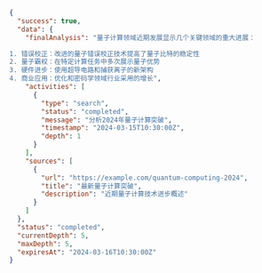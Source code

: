 ```json
{
  "success": true,
  "data": {
    "finalAnalysis": "量子计算领域近期发展显示几个关键领域的重大进展：

1. 错误校正：改进的量子错误校正技术提高了量子比特的稳定性
2. 量子霸权：在特定计算任务中多次展示量子优势
3. 硬件进步：使用超导电路和捕获离子的新架构
4. 商业应用：优化和密码学领域行业采用的增长",
    "activities": [
      {
        "type": "search",
        "status": "completed",
        "message": "分析2024年量子计算突破",
        "timestamp": "2024-03-15T10:30:00Z",
        "depth": 1
      }
    ],
    "sources": [
      {
        "url": "https://example.com/quantum-computing-2024",
        "title": "最新量子计算突破",
        "description": "近期量子计算技术进步概述"
      }
    ]
  },
  "status": "completed",
  "currentDepth": 5,
  "maxDepth": 5,
  "expiresAt": "2024-03-16T10:30:00Z"
}
```